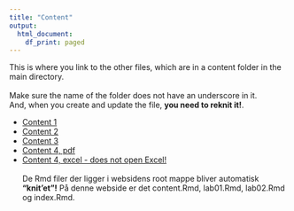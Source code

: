 ```yaml
---
title: "Content"
output:   
  html_document: 
    df_print: paged
---
```


This is where you link to the other files, which are in a content folder in the main directory.
\
\
Make sure the name of the folder does not have an underscore in it.\
And, when you create and update the file, **you need to reknit it!**. 

* [Content 1](content/file1.html)  
* [Content 2](content/file2.html)  
* [Content 3](content/file3.html)
* [Content 4, pdf](content/shiny.pdf)
* [Content 4, excel - does not open Excel!](content/excel.xlsx)
\
\
De Rmd filer der ligger i websidens root mappe bliver automatisk **"knit'et"!** På denne webside er det content.Rmd, lab01.Rmd, lab02.Rmd og index.Rmd.